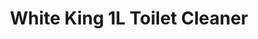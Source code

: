 ---
title: White King 1L Toilet Cleaner
description: White King Toilet Cleaner is specially formulated to clean and actively remove stains. White King Toilet Cleaner kills 99.99% of germs under the rim, around the bowl and in the 'S' bend, leaving your toilet fresh and sparkling 'White King' clean.
price: 4
image: /products/white-king-1l-toilet-cleaner.jpeg
ratingCount: 1020
ratingValue: '4.9'
---